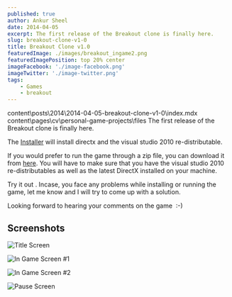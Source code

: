 ```yaml
---
published: true
author: Ankur Sheel
date: 2014-04-05
excerpt: The first release of the Breakout clone is finally here.
slug: breakout-clone-v1-0
title: Breakout Clone v1.0
featuredImage: ./images/breakout_ingame2.png
featuredImagePosition: top 20% center
imageFacebook: './image-facebook.png'
imageTwitter: './image-twitter.png'
tags:
    - Games
    - breakout
---
```


content\posts\2014\2014-04-05-breakout-clone-v1-0\index.mdx content\pages\cv\personal-game-projects\files The first
release of the Breakout clone is finally here.

The [Installer](../../../pages/cv/personal-game-projects/files/Breakout_setup_v1.1.exe) will install directx and the
visual studio 2010 re-distributable.

If you would prefer to run the game through a zip file, you can download it
from [here](../../../pages/cv/personal-game-projects/files/Breakout.zip). You will have to make sure that you have the
visual studio 2010 re-distributables as well as the latest DirectX installed on your machine.

Try it out . Incase, you face any problems while installing or running the game, let me know and I will try to come up
with a solution.

Looking forward to hearing your comments on the game  :-)

## Screenshots

![Title Screen](./images/breakout_title.png)

![In Game Screen #1](./images/breakout_ingame1.png)

![In Game Screen #2](./images/breakout_ingame2.png)

![Pause Screen](./images/breakout_pause.png)
